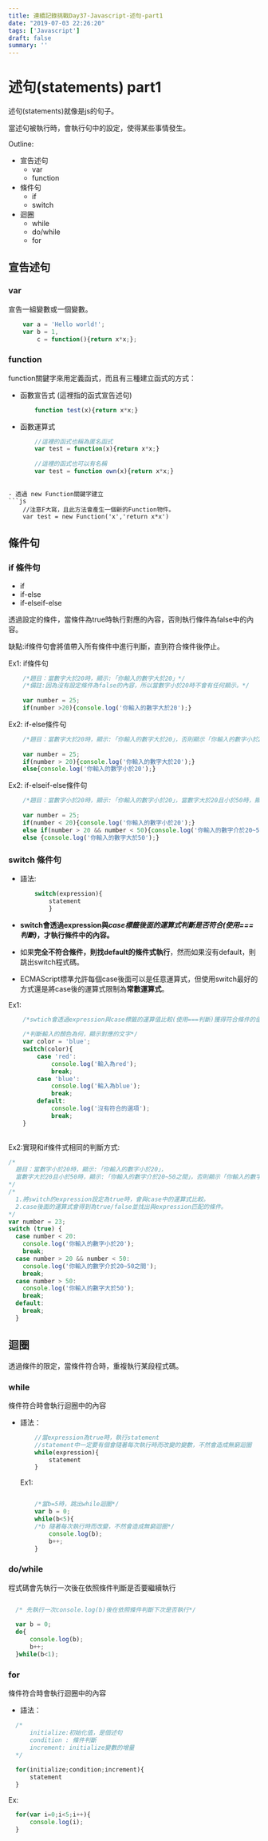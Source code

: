 ```yaml
---
title: 連續記錄挑戰Day37-Javascript-述句-part1
date: "2019-07-03 22:26:20"
tags: ['Javascript']
draft: false
summary: ''
---
```


# 述句(statements) part1

述句(statements)就像是js的句子。

當述句被執行時，會執行句中的設定，使得某些事情發生。


Outline:

- 宣告述句
    - var 
    - function
- 條件句
    - if
    - switch
- 迴圈
    - while
    - do/while
    - for

## 宣告述句

### var 

宣告一組變數或一個變數。

```js
    var a = 'Hello world!';
    var b = 1,
        c = function(){return x*x;};
```

### function 

function關鍵字來用定義函式，而且有三種建立函式的方式：

- 函數宣告式 (這裡指的函式宣告述句)
    ```js
        function test(x){return x*x;}
    ```
- 函數運算式
    ```js
        //這裡的函式也稱為匿名函式
        var test = function(x){return x*x;}
        
        //這裡的函式也可以有名稱
        var test = function own(x){return x*x;}
```

- 透過 new Function關鍵字建立
```js
    //注意F大寫，且此方法會產生一個新的Function物件。
    var test = new Function('x','return x*x')
```
## 條件句

### if 條件句

- if 
- if-else
- if-elseif-else

透過設定的條件，當條件為true時執行對應的內容，否則執行條件為false中的內容。


缺點:if條件句會將值帶入所有條件中進行判斷，直到符合條件後停止。

Ex1: if條件句
```js
    /*題目：當數字大於20時，顯示:「你輸入的數字大於20」*/
    /*備註:因為沒有設定條件為false的內容，所以當數字小於20時不會有任何顯示。*/
    
    var number = 25;
    if(number >20){console.log('你輸入的數字大於20');}
```

Ex2: if-else條件句

```js
    /*題目：當數字大於20時，顯示:「你輸入的數字大於20」，否則顯示「你輸入的數字小於20」*/
    
    var number = 25;
    if(number > 20){console.log('你輸入的數字大於20');}
    else{console.log('你輸入的數字小於20');}
```

Ex2: if-elseif-else條件句

```js
    /*題目：當數字小於20時，顯示:「你輸入的數字小於20」，當數字大於20且小於50時，顯示:「你輸入的數字介於20~50之間」，否則顯示「你輸入的數字大於50」*/
    
    var number = 25;
    if(number < 20){console.log('你輸入的數字小於20');}
    else if(number > 20 && number < 50){console.log('你輸入的數字介於20~50之間');}
    else {console.log('你輸入的數字大於50');}
```
    
### switch 條件句
- 語法: 

    ```js
        switch(expression){
            statement
            }
    ```
    
- **switch會透過expression與*case標籤後面的運算式判斷是否符合(使用===判斷)*，才執行條件中的內容。**
- 如果**完全不符合條件，則找default的條件式執行**，然而如果沒有default，則跳出switch程式碼。
- ECMAScript標準允許每個case後面可以是任意運算式，但使用switch最好的方式還是將case後的運算式限制為**常數運算式**。

Ex1: 

```js
    /*swtich會透過expression與case標籤的運算值比較(使用===判斷)獲得符合條件的值*/
    
    /*判斷輸入的顏色為何，顯示對應的文字*/
    var color = 'blue';
    switch(color){
        case 'red':
            console.log('輸入為red');
            break;
        case 'blue':
            console.log('輸入為blue');
            break;
        default:
            console.log('沒有符合的選項');
            break;
    }
    
```

Ex2:實現和if條件式相同的判斷方式:

```js
/*
  題目：當數字小於20時，顯示:「你輸入的數字小於20」，
  當數字大於20且小於50時，顯示:「你輸入的數字介於20~50之間」，否則顯示「你輸入的數字大於50」    
*/
/*
  1.將switch的expression設定為true時，會與case中的運算式比較。
  2.case後面的運算式會得到為true/false並找出與expression匹配的條件。
*/
var number = 23;
switch (true) {
  case number < 20:
    console.log('你輸入的數字小於20');
    break;
  case number > 20 && number < 50:
    console.log('你輸入的數字介於20~50之間');
    break;
  case number > 50:
    console.log('你輸入的數字大於50');
    break;
  default:
    break;
  }
```


## 迴圈 

透過條件的限定，當條件符合時，重複執行某段程式碼。

### while 

條件符合時會執行迴圈中的內容

- 語法：

  ```js
      //當expression為true時，執行statement
      //statement中一定要有個會隨著每次執行時而改變的變數，不然會造成無窮迴圈
      while(expression){
          statement
      }
  
  ```
  Ex1:

  ```js

      /*當b=5時，跳出while迴圈*/
      var b = 0;
      while(b<5){
      /*b 隨著每次執行時而改變，不然會造成無窮迴圈*/
          console.log(b);
          b++;
      }    

  ```
    
### do/while

程式碼會先執行一次後在依照條件判斷是否要繼續執行

```js

  /* 先執行一次console.log(b)後在依照條件判斷下次是否執行*/
  
  var b = 0;
  do{
      console.log(b);
      b++;
  }while(b<1);

```

### for

條件符合時會執行迴圈中的內容

- 語法：

```js
  /*
      initialize:初始化值，是個述句
      condition : 條件判斷
      increment: initialize變數的增量
  */
  
  for(initialize;condition;increment){
      statement
  }
```

Ex:

```js
  for(var i=0;i<5;i++){
      console.log(i);
  }
```